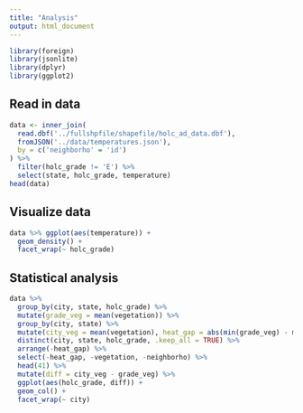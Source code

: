 ```yaml
---
title: "Analysis"
output: html_document
---
```


```r
library(foreign)
library(jsonlite)
library(dplyr)
library(ggplot2)
```

## Read in data

```r
data <- inner_join(
  read.dbf('../fullshpfile/shapefile/holc_ad_data.dbf'),
  fromJSON('../data/temperatures.json'),
  by = c('neighborho' = 'id')
) %>% 
  filter(holc_grade != 'E') %>% 
  select(state, holc_grade, temperature)
head(data)
```

## Visualize data

```r
data %>% ggplot(aes(temperature)) +
  geom_density() +
  facet_wrap(~ holc_grade)
```

## Statistical analysis

```r
data %>% 
  group_by(city, state, holc_grade) %>% 
  mutate(grade_veg = mean(vegetation)) %>% 
  group_by(city, state) %>% 
  mutate(city_veg = mean(vegetation), heat_gap = abs(min(grade_veg) - max(grade_veg))) %>% 
  distinct(city, state, holc_grade, .keep_all = TRUE) %>% 
  arrange(-heat_gap) %>% 
  select(-heat_gap, -vegetation, -neighborho) %>% 
  head(41) %>% 
  mutate(diff = city_veg - grade_veg) %>% 
  ggplot(aes(holc_grade, diff)) +
  geom_col() +
  facet_wrap(~ city)
```

